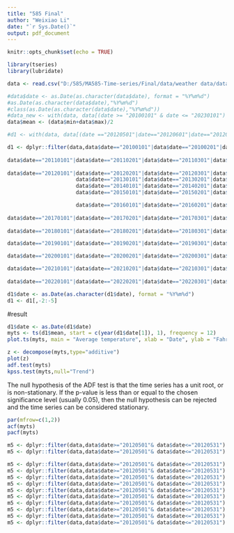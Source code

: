 ```yaml
---
title: "585 Final"
author: "Weixiao Li"
date: "`r Sys.Date()`"
output: pdf_document
---
```


```r
knitr::opts_chunk$set(echo = TRUE)
```

```r
library(tseries)
library(lubridate)
```



```r
data <- read.csv("D:/585/MA585-Time-series/Final/data/weather data/data.csv")
```




```r
#data$date <- as.Date(as.character(data$date), format = "%Y%m%d")
#as.Date(as.character(data$date),"%Y%m%d")
#class(as.Date(as.character(data$date),"%Y%m%d"))
#data_new <- with(data, data[(date >= "20100101" & date <= "20230101") , ])
data$mean <- (data$min+data$max)/2
```


```r
#d1 <- with(data, data[(date =="20120501"|date=="20120601"|date=="20120701"|date=="20120801"|date=="20120901"|data=="20121001") , ])

d1 <- dplyr::filter(data,data$date=="20100101"|data$date=="20100201"|data$date=="20100301"|data$date=="20100401"|data$date=="20100501"| data$date=="20100601"|data$date=="20100701"|data$date=="20100801"|data$date=="20100901"|data$date=="20101001"|data$date=="20101101"|data$date=="20101201"|
                    
data$date=="20110101"|data$date=="20110201"|data$date=="20110301"|data$date=="20110401"|data$date=="20110501"|data$date=="20110601"|data$date=="20110701"|data$date=="20110801"|data$date=="20110901"|data$date=="20111001"|data$date=="20111101"|data$date=="20111201"|
                    
data$date=="20120101"|data$date=="20120201"|data$date=="20120301"|data$date=="20120401"|data$date=="20120501"|data$date=="20120601"|data$date=="20120701"|data$date=="20120801"|data$date=="20120901"|data$date=="20121001"|data$date=="20121101"|data$date=="20121201"|
                      data$date=="20130101"|data$date=="20130201"|data$date=="20130301"|data$date=="20130401"|data$date=="20130501"|data$date=="20130601"|data$date=="20130701"|data$date=="20130801"|data$date=="20130901"|data$date=="20131001"|data$date=="20131101"|data$date=="20131201"|
                      data$date=="20140101"|data$date=="20140201"|data$date=="20140301"|data$date=="20140401"|data$date=="20140501"|data$date=="20140601"|data$date=="20140701"|data$date=="20140801"|data$date=="20140901"|data$date=="20141001"|data$date=="20141101"|data$date=="20141201"|
                      data$date=="20150101"|data$date=="20150201"|data$date=="20150301"|data$date=="20150401"|data$date=="20150501"|data$date=="20150601"|data$date=="20150701"|data$date=="20150801"|data$date=="20150901"|data$date=="20151001"|data$date=="20151101"|data$date=="20151201"|

                      data$date=="20160101"|data$date=="20160201"|data$date=="20160301"|data$date=="20160401"|data$date=="20160501"|data$date=="20160601"|data$date=="20160701"|data$date=="20160801"|data$date=="20160901"|data$date=="20161001"|data$date=="20161101"|data$date=="20161201"|
  
data$date=="20170101"|data$date=="20170201"|data$date=="20170301"|data$date=="20170401"|data$date=="20170501"|data$date=="20170601"|data$date=="20170701"|data$date=="20170801"|data$date=="20170901"|data$date=="20171001"|data$date=="20171101"|data$date=="20181201"|
    
data$date=="20180101"|data$date=="20180201"|data$date=="20180301"|data$date=="20180401"|data$date=="20180501"|data$date=="20180601"|data$date=="20180701"|data$date=="20180801"|data$date=="20180901"|data$date=="20181001"|data$date=="20181101"|data$date=="20181201"|

data$date=="20190101"|data$date=="20190201"|data$date=="20190301"|data$date=="20190401"|data$date=="20190501"|data$date=="20190601"|data$date=="20190701"|data$date=="20190801"|data$date=="20190901"|data$date=="20191001"|data$date=="20191101"|data$date=="20191201"|

data$date=="20200101"|data$date=="20200201"|data$date=="20200301"|data$date=="20200401"|data$date=="20200501"|data$date=="20200601"|data$date=="20200701"|data$date=="20200801"|data$date=="20200901"|data$date=="20201001"|data$date=="20201101"|data$date=="20201201"|

data$date=="20210101"|data$date=="20210201"|data$date=="20210301"|data$date=="20210401"|data$date=="20210501"|data$date=="20210601"|data$date=="202120701"|data$date=="20210801"|data$date=="20210901"|data$date=="20211001"|data$date=="20211001"|data$date=="20211201"|
  
data$date=="20220101"|data$date=="20220201"|data$date=="20220301"|data$date=="20220401"|data$date=="20220501"|data$date=="20220601"|data$date=="20220701"|data$date=="20220801"|data$date=="20220901"|data$date=="20221001"|data$date=="20221101"|data$date=="20221201")
```


```r
d1$date <- as.Date(as.character(d1$date), format = "%Y%m%d")
d1 <- d1[,-2:-5]
```

#result
```r

d1$date <- as.Date(d1$date)
myts <- ts(d1$mean, start = c(year(d1$date[1]), 1), frequency = 12)
plot.ts(myts, main = "Average temperature", xlab = "Date", ylab = "Fahrenheit")
```

```r

z <- decompose(myts,type="additive")
plot(z)
adf.test(myts)
kpss.test(myts,null="Trend")
```
The null hypothesis of the ADF test is that the time series has a unit root, or is non-stationary. If the p-value is less than or equal to the chosen significance level (usually 0.05), then the null hypothesis can be rejected and the time series can be considered stationary.

```r
par(mfrow=c(1,2))
acf(myts)
pacf(myts)

```






```r
m5 <- dplyr::filter(data,data$date>="20120501"& data$date<="20120531")
m5 <- dplyr::filter(data,data$date>="20120501"& data$date<="20120531")

m5 <- dplyr::filter(data,data$date>="20120501"& data$date<="20120531")
m5 <- dplyr::filter(data,data$date>="20120501"& data$date<="20120531")
m5 <- dplyr::filter(data,data$date>="20120501"& data$date<="20120531")
m5 <- dplyr::filter(data,data$date>="20120501"& data$date<="20120531")
m5 <- dplyr::filter(data,data$date>="20120501"& data$date<="20120531")
m5 <- dplyr::filter(data,data$date>="20120501"& data$date<="20120531")
m5 <- dplyr::filter(data,data$date>="20120501"& data$date<="20120531")
m5 <- dplyr::filter(data,data$date>="20120501"& data$date<="20120531")
m5 <- dplyr::filter(data,data$date>="20120501"& data$date<="20120531")
m5 <- dplyr::filter(data,data$date>="20120501"& data$date<="20120531")

```

